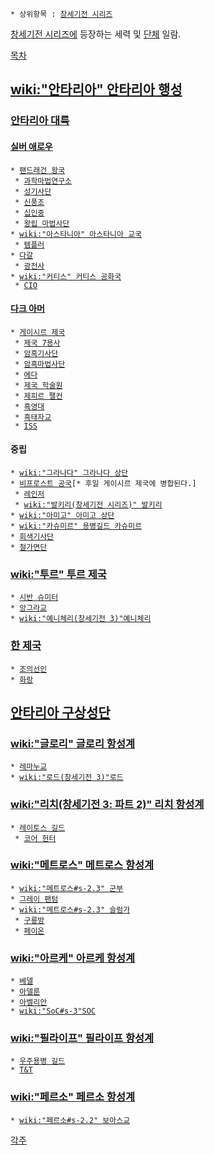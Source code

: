  * 상위항목 : [[창세기전 시리즈]]

[[창세기전 시리즈]]에 등장하는 세력 및 [[단체]] 일람.

[[목차]]
== [[wiki:"안타리아" 안타리아 행성]] ==
=== [[안타리아 대륙]] ===
==== [[실버 애로우]] ====
 * [[팬드래건 왕국]]
  * [[과학마법연구소]]
  * [[성기사단]]
  * [[신풍조]]
  * [[십인중]]
  * [[왕립 마법사단]]
 * [[wiki:"아스타니아" 아스타니아 교국]]
  * [[템플러]]
 * [[다갈]]
  * [[광전사]] 
 * [[wiki:"커티스" 커티스 공화국]]
  * [[CIO]]
==== [[다크 아머]] ====
 * [[게이시르 제국]]
  * [[제국 7용사]]
  * [[암흑기사단]]
  * [[암흑마법사단]]
  * [[에다]]
  * [[제국 학술원]]
  * [[제피르 팰컨]]
  * [[흑영대]]
  * [[흑태자교]]
  * [[ISS]]
==== 중립 ====
 * [[wiki:"그라나다" 그라나다 상단]]
 * [[비프로스트 공국]][* 후일 게이시르 제국에 병합된다.]
  * [[레인저]]
  * [[wiki:"발키리(창세기전 시리즈)" 발키리]]
 * [[wiki:"아미고" 아미고 상단]]
 * [[wiki:"카슈미르" 용병길드 카슈미르]]
 * [[회색기사단]]
 * [[철가면단]]
=== [[wiki:"투르" 투르 제국]] ===
 * [[시반 슈미터]]
 * [[앙그라교]]
 * [[wiki:"예니체리(창세기전 3)"예니체리]]
=== [[한 제국]] ===
 * [[조의선인]]
 * [[화랑]]

== [[안타리아 구상성단]] ==
=== [[wiki:"글로리" 글로리 항성계]] ===
 * [[레마누교]]
 * [[wiki:"로드(창세기전 3)"로드]]
=== [[wiki:"리치(창세기전 3: 파트 2)" 리치 항성계]] ===
 * [[레이토스 길드]]
  * [[코어 헌터]]
=== [[wiki:"메트로스" 메트로스 항성계]] ===
 * [[wiki:"메트로스#s-2.3" 군부]]
 * [[그레이 팬텀]]
 * [[wiki:"메트로스#s-2.3" 슬럼가]]
  * [[구룡방]]
  * [[페이온]]
=== [[wiki:"아르케" 아르케 항성계]] ===
 * [[베델]]
 * [[아델룬]]
 * [[아벨리안]]
 * [[wiki:"SoC#s-3"SOC]]
=== [[wiki:"필라이프" 필라이프 항성계]] ===
 * [[우주용병 길드]]
 * [[T&T]]
=== [[wiki:"페르소" 페르소 항성계]] ===
 * [[wiki:"페르소#s-2.2" 보아스교]]

[[각주]]
